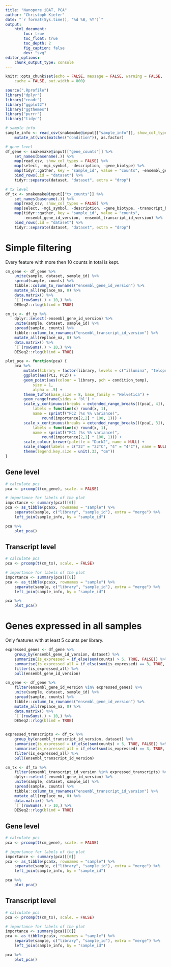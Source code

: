 ```yaml
---
title: "Nanopore iBAT, PCA"
author: "Christoph Kiefer"
date: "`r format(Sys.time(), '%d %B, %Y')`"
output:
    html_document:
        toc: true
        toc_float: true
        toc_depth: 2
        fig_caption: false
        dev: "svg"
editor_options:
    chunk_output_type: console
---
```


```r
knitr::opts_chunk$set(echo = FALSE, message = FALSE, warning = FALSE,
    cache = FALSE, out.width = 800)
```

```r
source(".Rprofile")
library("dplyr")
library("readr")
library("ggplot2")
library("ggthemes")
library("purrr")
library("tidyr")
```

```r
# sample info
sample_info <- read_csv(snakemake@input[["sample_info"]], show_col_types = FALSE) %>%
    mutate_at(vars(matches("condition")), as.factor)

# gene level
df_gene <- snakemake@input[["gene_counts"]] %>%
    set_names(basename(.)) %>%
    map(read_csv, show_col_types = FALSE) %>%
    map(select, -mgi_symbol, -description, -gene_biotype) %>%
    map(tidyr::gather, key = "sample_id", value = "counts", -ensembl_gene_id_version) %>%
    bind_rows(.id = "dataset") %>%
    tidyr::separate(dataset, "dataset", extra = "drop")

# tx level
df_tx <- snakemake@input[["tx_counts"]] %>%
    set_names(basename(.)) %>%
    map(read_csv, show_col_types = FALSE) %>%
    map(select, -mgi_symbol, -description, -gene_biotype, -transcript_biotype, -transcript_length) %>%
    map(tidyr::gather, key = "sample_id", value = "counts",
        -ensembl_gene_id_version, -ensembl_transcript_id_version) %>%
    bind_rows(.id = "dataset") %>%
    tidyr::separate(dataset, "dataset", extra = "drop")
```

# Simple filtering

Every feature with more then 10 counts in total is kept.

```r
cm_gene <- df_gene %>%
    unite(sample, dataset, sample_id) %>%
    spread(sample, counts) %>%
    tibble::column_to_rownames("ensembl_gene_id_version") %>%
    mutate_all(replace_na, 0) %>%
    data.matrix() %>%
    `[`(rowSums(.) > 10,) %>%
    DESeq2::rlog(blind = TRUE)

cm_tx <- df_tx %>%
    dplyr::select(-ensembl_gene_id_version) %>%
    unite(sample, dataset, sample_id) %>%
    spread(sample, counts) %>%
    tibble::column_to_rownames("ensembl_transcript_id_version") %>%
    mutate_all(replace_na, 0) %>%
    data.matrix() %>%
    `[`(rowSums(.) > 10,) %>%
    DESeq2::rlog(blind = TRUE)
```


```r
plot_pca <- function(pca) {
    pca %>% 
        mutate(library = factor(library, levels = c("illumina", "teloprime", "cdna", "rna"))) %>% 
        ggplot(aes(PC1, PC2)) +
        geom_point(aes(colour = library, pch = condition_temp),
            size = 1,
            alpha = .5) +
        theme_tufte(base_size = 8, base_family = "Helvetica") +
        geom_rangeframe(sides = 'bl') +
        scale_y_continuous(breaks = extended_range_breaks()(pca[, 4]),
            labels = function(x) round(x, 1),
            name = sprintf("PC2 (%s %% variance)",
                round(importance[2,2] * 100, 1))) +
        scale_x_continuous(breaks = extended_range_breaks()(pca[, 3]),
            labels = function(x) round(x, 1),
            name = sprintf("PC1 (%s %% variance)",
                round(importance[2,1] * 100, 1))) +
        scale_colour_brewer(palette = "Dark2", name = NULL) +
        scale_shape(labels = c("22" = "22°C", "4" = "4°C"), name = NULL) +
        theme(legend.key.size = unit(.33, "cm"))
}
```


## Gene level

```r
# calculate pcs
pca <- prcomp(t(cm_gene), scale. = FALSE)

# importance for labels of the plot
importance <- summary(pca)[[6]]
pca <- as_tibble(pca$x, rownames = "sample") %>%
    separate(sample, c("library", "sample_id"), extra = "merge") %>%
    left_join(sample_info, by = "sample_id")

pca %>% 
    plot_pca()
```

## Transcript level

```r
# calculate pcs
pca <- prcomp(t(cm_tx), scale. = FALSE)

# importance for labels of the plot
importance <- summary(pca)[[6]]
pca <- as_tibble(pca$x, rownames = "sample") %>%
    separate(sample, c("library", "sample_id"), extra = "merge") %>%
    left_join(sample_info, by = "sample_id")

pca %>% 
    plot_pca()
```

# Genes expressed in all samples

Only features with at least 5 counts per library.

```r
expressed_genes <- df_gene %>%
    group_by(ensembl_gene_id_version, dataset) %>%
    summarize(is_expressed = if_else(sum(counts) > 5, TRUE, FALSE)) %>%
    summarise(is_expressed_all = if_else(sum(is_expressed) == 3, TRUE, FALSE)) %>%
    filter(is_expressed_all) %>%
    pull(ensembl_gene_id_version)

cm_gene <- df_gene %>%
    filter(ensembl_gene_id_version %in% expressed_genes) %>%
    unite(sample, dataset, sample_id) %>%
    spread(sample, counts) %>%
    tibble::column_to_rownames("ensembl_gene_id_version") %>%
    mutate_all(replace_na, 0) %>%
    data.matrix() %>%
    `[`(rowSums(.) > 10,) %>%
    DESeq2::rlog(blind = TRUE)


expressed_transcripts <- df_tx %>%
    group_by(ensembl_transcript_id_version, dataset) %>%
    summarize(is_expressed = if_else(sum(counts) > 5, TRUE, FALSE)) %>%
    summarise(is_expressed_all = if_else(sum(is_expressed) == 3, TRUE, FALSE)) %>%
    filter(is_expressed_all) %>%
    pull(ensembl_transcript_id_version)

cm_tx <- df_tx %>%
    filter(ensembl_transcript_id_version %in% expressed_transcripts) %>%
    dplyr::select(-ensembl_gene_id_version) %>%
    unite(sample, dataset, sample_id) %>%
    spread(sample, counts) %>%
    tibble::column_to_rownames("ensembl_transcript_id_version") %>%
    mutate_all(replace_na, 0) %>%
    data.matrix() %>%
    `[`(rowSums(.) > 10,) %>%
    DESeq2::rlog(blind = TRUE)
```

## Gene level

```r
# calculate pcs
pca <- prcomp(t(cm_gene), scale. = FALSE)

# importance for labels of the plot
importance <- summary(pca)[[6]]
pca <- as_tibble(pca$x, rownames = "sample") %>%
    separate(sample, c("library", "sample_id"), extra = "merge") %>%
    left_join(sample_info, by = "sample_id")

pca %>% 
    plot_pca()
```

## Transcript level

```r
# calculate pcs
pca <- prcomp(t(cm_tx), scale. = FALSE)

# importance for labels of the plot
importance <- summary(pca)[[6]]
pca <- as_tibble(pca$x, rownames = "sample") %>%
    separate(sample, c("library", "sample_id"), extra = "merge") %>%
    left_join(sample_info, by = "sample_id")

pca %>% 
    plot_pca()
```
